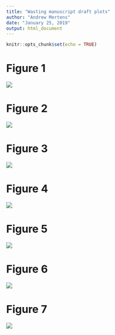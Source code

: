 ```yaml
---
title: "Wasting manuscript draft plots"
author: "Andrew Mertens"
date: "January 25, 2019"
output: html_document
---
```


```r
knitr::opts_chunk$set(echo = TRUE)
```

# Figure 1

![ ](WLZ_by_region.png)

# Figure 2

![ ](pooled_prev.png)

# Figure 3

![ ](pooled_ci.png)

# Figure 4

![ ](pooled_ir.png)


# Figure 5

![ ](pooled_rev.png)


# Figure 6

![ ](pooled_pers.png)

# Figure 7

![ ](season_WLZ_trajectories.png)



